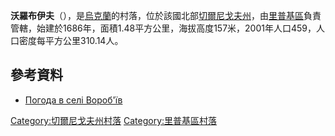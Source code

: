{{coord|51|41|36|N|30|52|9|E|scale:100000|display=title}}

'''沃羅布伊夫'''（{{lang-uk|Вороб'їв}}），是[[烏克蘭|烏克蘭]]的村落，位於該國北部[[切爾尼戈夫州|切爾尼戈夫州]]，由[[里普基區|里普基區]]負責管轄，始建於1686年，面積1.48平方公里，海拔高度157米，2001年人口459，人口密度每平方公里310.14人。

==參考資料==
* [http://weather.in.ua/ua/chernigovskaja/4568 Погода в селі Вороб'їв] {{Wayback|url=http://weather.in.ua/ua/chernigovskaja/4568 |date=20111220112930 }}

[[Category:切爾尼戈夫州村落|Category:切爾尼戈夫州村落]]
[[Category:里普基區村落|Category:里普基區村落]]


{{Chernihiv-geo-stub}}